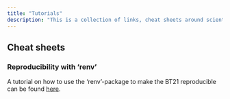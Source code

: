 ```yaml
---
title: "Tutorials"
description: "This is a collection of links, cheat sheets around scientific computing."
---
```


## Cheat sheets

### Reproducibility with 'renv'

A tutorial on how to use the 'renv'-package to make the BT21 reproducible can be found [here](reproducibility_with_renv.qmd). 

